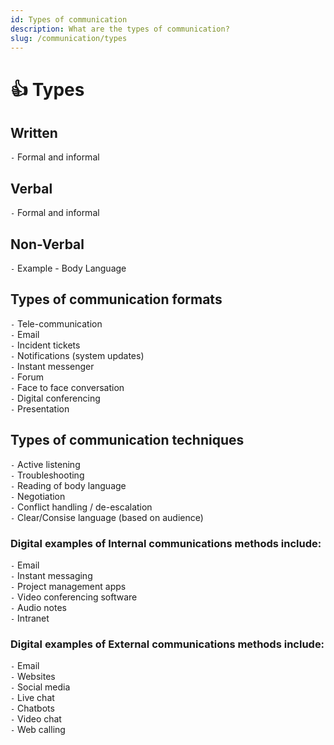 ```yaml
---
id: Types of communication
description: What are the types of communication?
slug: /communication/types
---
```


# 👍 Types


## Written
` - ` Formal and informal

## Verbal
` - ` Formal and informal

## Non-Verbal
` - ` Example - Body Language

## Types of communication formats
` - `  Tele-communication <br />
` - `  Email <br />
` - `  Incident tickets <br />
` - `  Notifications (system updates) <br />
` - `  Instant messenger <br />
` - `  Forum <br />
` - `  Face to face conversation <br />
` - `  Digital conferencing <br />
` - `  Presentation <br />

## Types of communication techniques

` - `  Active listening <br />
` - `  Troubleshooting <br />
` - `  Reading of body language <br />
` - `  Negotiation <br />
` - `  Conflict handling / de-escalation <br />
` - ` Clear/Consise language (based on audience) <br />

### Digital examples of Internal communications methods include:

` - ` Email <br />
` - ` Instant messaging <br />
` - ` Project management apps <br />
` - ` Video conferencing software <br />
` - ` Audio notes <br />
` - ` Intranet <br />

### Digital examples of External communications methods include:

` - ` Email <br />
` - ` Websites <br />
` - ` Social media <br />
` - ` Live chat <br />
` - ` Chatbots <br />
` - ` Video chat <br />
` - ` Web calling <br />
